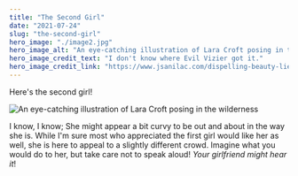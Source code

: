 ```yaml
---
title: "The Second Girl"
date: "2021-07-24"
slug: "the-second-girl"
hero_image: "./image2.jpg"
hero_image_alt: "An eye-catching illustration of Lara Croft posing in the wilderness"
hero_image_credit_text: "I don't know where Evil Vizier got it."
hero_image_credit_link: "https://www.jsanilac.com/dispelling-beauty-lies/"
---
```


Here's the second girl!

![An eye-catching illustration of Lara Croft posing in the wilderness](../src/images/ail3-1.jpg)

I know, I know; She might appear a bit curvy to be out and about in the way she is.
While I'm sure most who appreciated the first girl would like her as well, she is here to appeal to a slightly different crowd.
Imagine what you would do to her, but take care not to speak aloud! *Your girlfriend might hear it*!